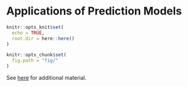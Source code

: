 # Applications of Prediction Models {#applications}

```r
knitr::opts_knit$set(
  echo = TRUE,
  root.dir = here::here()
)

knitr::opts_chunk$set(
  fig.path = "fig/"
)
```

See [here](https://www.clinicalpredictionmodels.org/extra-material/chapter-2) for additional material.
